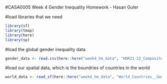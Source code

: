 #CASA0005 Week 4 Gender Inequality Homework - Hasan Guler

#load libraries that we need
```r

library(sf)
library(tmap)
library(here)
library(sp)
```
#load the global gender inequality data
```r

gender_data <- read.csv(here::here("week4_hm_data", "HDR21-22_Composite_indices_complete_time_series.csv"))
```

#load our spatial data, which is the boundries of countries in the world
```r
world_data <- read_sf(here::here("week4_hm_data", "World_Countries__Generalized_.shp"))
```
